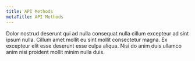 ```yaml
---
title: API Methods
metaTitle: API Methods
---
```

Dolor nostrud deserunt qui ad nulla consequat nulla cillum excepteur ad sint ipsum nulla. Cillum amet mollit eu sint mollit consectetur magna. Ex excepteur elit esse deserunt esse culpa aliqua. Nisi do anim duis ullamco anim nisi proident mollit minim nulla duis.